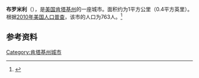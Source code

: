 {{Infobox City 
|name = 布罗米利
|official_name = Bromley
|image_flag = 
|image_seal = 
|image_skyline = 
|image_map = KYMap-doton-Bromley.PNG
|map_caption =
|subdivision_type = [[國家|國家]]
|subdivision_name = {{USA}}
|leader_title = 
|leader_name = 
|subdivision_type1 = [[美國行政區劃|州]]
|subdivision_name1 = [[肯塔基州|肯塔基州]]
|subdivision_type2 = [[肯塔基州行政区划|县]]
|subdivision_name2 = Kenton
|found_date = 
|area_total_km2 = 1
|area_land = 
|area_water = 
|population_as_of = 2010
|population_total = 763
|population_density = 
|timezone = 
|utc_offset = 
|timezone_DST = 
|utc_offset_DST = 
}}

'''布罗米利'''（{{lang-en|Bromley}}），是[[美国|美国]][[肯塔基州|肯塔基州]]的一座城市。面积约为1平方公里（0.4平方英里）。根据[[2010年美国人口普查|2010年美国人口普查]]，该市的人口为763人。<ref name=census>{{cite web |url = http://www.census.gov/prod/www/abs/decennial/ |title = Census of Population and Housing |publisher = U.S. Census Bureau |accessdate = November 18, 2011 |archive-url = https://web.archive.org/web/20060208103743/http://www.census.gov/prod/www/abs/decennial/ |archive-date = 2006-02-08 |dead-url = yes }}</ref>

== 参考资料 ==
{{reflist}}

{{commonscat}}
{{coord|display=title}}
{{normdaten}}
{{DEFAULTSORT:bromley}}
[[Category:肯塔基州城市|Category:肯塔基州城市]]
{{Kentucky-stub}}